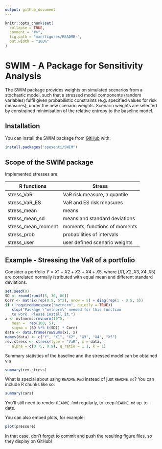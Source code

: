 ```yaml
---
output: github_document
---
```


<!-- README.md is generated from README.Rmd. Please edit that file -->

```r
knitr::opts_chunk$set(
  collapse = TRUE,
  comment = "#>",
  fig.path = "man/figures/README-",
  out.width = "100%"
)
```
# SWIM - A Package for Sensitivity Analysis

The SWIM package provides weights on simulated scenarios from a stochastic model, such that a stressed model components (random variables) fulfil given probabilistic constraints (e.g. specified values for risk measures), under the new scenario weights. Scenario weights are selected by constrained minimisation of the relative entropy to the baseline model.

## Installation

You can install the SWIM package from [GitHub](https://github.com/spesenti/SWIM) with:

``` r
install.packages("spesenti/SWIM")
```
## Scope of the SWIM package  
Implemented stresses are: 

R functions          | Stress
------------------- | -------------
stress_VaR          | VaR risk measure, a quantile
stress_VaR_ES       | VaR and ES risk measures
stress_mean         | means
stress_mean_sd      | means and standard deviations
stress_mean_moment  | moments, functions of moments
stress_prob         | probabilities of intervals
stress_user         | user defined scenario weights



## Example - Stressing the VaR of a portfolio

Consider a portfolio $Y = X1 + X2 + X3 + X4 + X5$, where $(X1, X2, X3, X4, X5)$ are correlated normally istributed with equal mean and different standard deviations.



```r
set.seed(0)
SD <- round(runif(5, 30, 80))
Corr <- matrix(rep(0.5, 5^2), nrow = 5) + diag(rep(1 - 0.5, 5))
if (!requireNamespace("mvtnorm", quietly = TRUE))
   stop("Package \"mvtnorm\" needed for this function 
   to work. Please install it.")
x <- mvtnorm::rmvnorm(10^5, 
   mean =  rep(100, 5), 
   sigma = (SD %*% t(SD)) * Corr) 
data <- data.frame(rowSums(x), x)
names(data) <- c("Y", "X1", "X2", "X3", "X4", "X5")
rev.stress <- stress(type = "VaR", x = data, 
   alpha = c(0.75, 0.9), q_ratio = 1.1, k = 1)
```

Summary statistics of the baseline and the stressed model can be obtained via

```r
summary(rev.stress)
```


What is special about using `README.Rmd` instead of just `README.md`? You can include R chunks like so:

```r
summary(cars)
```

You'll still need to render `README.Rmd` regularly, to keep `README.md` up-to-date.

You can also embed plots, for example:

```r
plot(pressure)
```

In that case, don't forget to commit and push the resulting figure files, so they display on GitHub!

